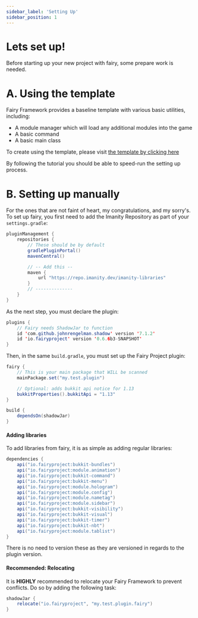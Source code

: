 ```yaml
---
sidebar_label: 'Setting Up'
sidebar_position: 1
---
```


# Lets set up!


Before starting up your new project with fairy, some prepare work is needed.

# A. Using the template 

Fairy Framework provides a baseline template with various basic utilities, including:
- A module manager which will load any additional modules into the game
- A basic command
- A basic main class


To create using the template, please visit [the template by clicking here](https://github.com/FairyProject/fairy-bukkit-module-template)

<ReactPlayer playing controls url='../../video/setting-up.mp4' />

By following the tutorial you should be able to speed-run the setting up process.

# B. Setting up manually

For the ones that are not faint of heart, my congratulations, and my sorry's. To set up fairy, you first
need to add the Imanity Repository as part of your `settings.gradle`:

```java
pluginManagement {
    repositories {
        // These should be by default
        gradlePluginPortal()
        mavenCentral()

        // -- Add this -- 
        maven {
            url "https://repo.imanity.dev/imanity-libraries"
        }
        // -------------- 
    }
}
```

As the next step, you must declare the plugin:

```java
plugins {
    // Fairy needs ShadowJar to function
    id 'com.github.johnrengelman.shadow' version '7.1.2'
    id 'io.fairyproject' version '0.6.6b3-SNAPSHOT'
}
```

Then, in the same `build.gradle`, you must set up the Fairy Project plugin:

```java
fairy {
    // This is your main package that WILL be scanned
    mainPackage.set("my.test.plugin")

    // Optional: adds bukkit api notice for 1.13
    bukkitProperties().bukkitApi = "1.13"
}

build {
    dependsOn(shadowJar)
}
```

#### Adding libraries

To add libraries from fairy, it is as simple as adding regular libraries:

```java
dependencies {
    api("io.fairyproject:bukkit-bundles")
    api("io.fairyproject:module.animation")
    api("io.fairyproject:bukkit-command")
    api("io.fairyproject:bukkit-menu")
    api("io.fairyproject:module.hologram")
    api("io.fairyproject:module.config")
    api("io.fairyproject:module.nametag")
    api("io.fairyproject:module.sidebar")
    api("io.fairyproject:bukkit-visibility")
    api("io.fairyproject:bukkit-visual")
    api("io.fairyproject:bukkit-timer")
    api("io.fairyproject:bukkit-nbt")
    api("io.fairyproject:module.tablist")
}
```

There is no need to version these as they are versioned in regards to the plugin version.

#### Recommended: Relocating

It is **HIGHLY** recommended to relocate your Fairy Framework to prevent conflicts. Do so by 
adding the following task:

```java
shadowJar {
    relocate("io.fairyproject", "my.test.plugin.fairy")
}
```